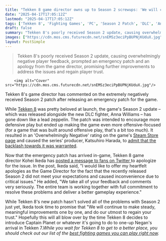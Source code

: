 ```yaml
---
title: "Tekken 8 game director owns up to Season 2 screwups: 'We will continue to make steady, meaningful improvements one by one, and do our utmost to regain your trust'"
date: "2025-04-17T17:05:12Z"
lastmod: "2025-04-17T17:05:12Z"
tags: ['Tekken 8', 'Fighting Games', 'PC', 'Season 2 Patch', 'DLC', 'Anna Williams', 'Game Update', 'Negative Feedback', 'Emergency Patch']
draft: false
summary: "Tekken 8's poorly received Season 2 update, causing overwhelmingly negative player feedback, prompted an emergency patch and an apology from the game director, promising further improvements to address the issues and regain player trust."
images: ["https://cdn.mos.cms.futurecdn.net/snEMSz3eciPpBUPNjKUduX.jpg"]
layout: PostSimple
---
```

> Tekken 8's poorly received Season 2 update, causing overwhelmingly negative player feedback, prompted an emergency patch and an apology from the game director, promising further improvements to address the issues and regain player trust.


        <img alt="Cover" src="https://cdn.mos.cms.futurecdn.net/snEMSz3eciPpBUPNjKUduX.jpg"/>
        
Tekken 8's game director has commented on the extremely negatively received Season 2 patch after releasing an emergency patch for the game.

While [<u>Tekken 8</u>](https://www.gamesradar.com/tekken-8-review/) was pretty beloved at launch, the game's Season 2 update – which was released alongside the new DLC fighter, Anna Williams – has gone down like a lead zeppelin. The patch was intended to encourage more defensive play but ended up making the game even more offensive-focused (for a game that was built around offensive play, that's a bit too much). It resulted in an 'Overwhelmingly Negative' rating on the game's [<u>Steam Store page</u>](https://store.steampowered.com/app/1778820/TEKKEN_8/) and caused the series' producer, Katsuhiro Harada, to [<u>admit that the backlash towards it was warranted</u>](https://www.gamesradar.com/games/tekken/as-tekken-8-emergency-patch-runs-back-controversial-season-2-changes-series-producer-katsuhiro-harada-says-i-personally-do-not-think-this-backlash-is-at-all-unjustified/).

Now that the emergency patch has arrived in-game, Tekken 8 game director Kohei Ikeda has [<u>posted a message to fans on Twitter </u>](https://x.com/nkt_dreamer/status/1912683258707603749)to apologize for the issue. In the post, Ikeda said, "I would like to offer my heartfelt apologies as the Game Director for the fact that the recently released Season 2 did not meet your expectations and caused inconvenience due to critical issues." He added, "We take all of your feedback and comments very seriously. The entire team is working together with full commitment to resolve these problems and deliver a better gameplay experience."

While Tekken 8's new patch hasn't solved all of the problems with Season 2 just yet, Ikeda took time to promise that "We will continue to make steady, meaningful improvements one by one, and do our utmost to regain your trust." Hopefully this will all blow over by the time Tekken 8 decides to introduce Captain Planet or whatever it's going to do to one-up Negan's arrival in Tekken 7.*While you wait for Tekken 8 to get to a better place, you should check out our list of the *[<u><em>best fighting games you can play right now</em></u>](https://www.gamesradar.com/best-fighting-games/)*.*
        